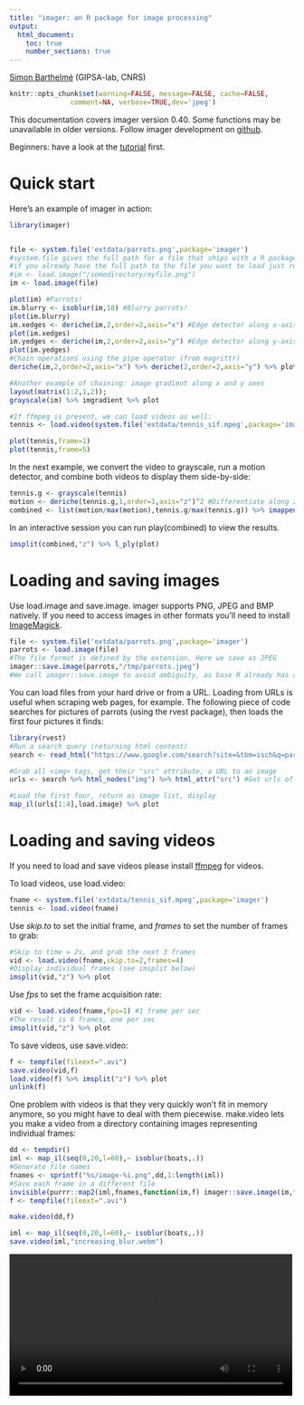 ```yaml
---
title: "imager: an R package for image processing"
output:
  html_document:
    toc: true
    number_sections: true
---    
```


[Simon Barthelmé](http://sites.google.com/site/simonbarthelme) (GIPSA-lab, CNRS)


```r
knitr::opts_chunk$set(warning=FALSE, message=FALSE, cache=FALSE, 
               comment=NA, verbose=TRUE,dev='jpeg')
```

This documentation covers imager version 0.40. Some functions may be unavailable in older versions. Follow imager development on [github](https://github.com/dahtah/imager).

Beginners: have a look at the [tutorial](gettingstarted.html) first. 

# Quick start

Here's an example of imager in action:

```r
library(imager)


file <- system.file('extdata/parrots.png',package='imager')
#system.file gives the full path for a file that ships with a R package
#if you already have the full path to the file you want to load just run:
#im <- load.image("/somedirectory/myfile.png")
im <- load.image(file)

plot(im) #Parrots!
im.blurry <- isoblur(im,10) #Blurry parrots!
plot(im.blurry)
im.xedges <- deriche(im,2,order=2,axis="x") #Edge detector along x-axis
plot(im.xedges)
im.yedges <- deriche(im,2,order=2,axis="y") #Edge detector along y-axis
plot(im.yedges)
#Chain operations using the pipe operator (from magrittr)
deriche(im,2,order=2,axis="x") %>% deriche(2,order=2,axis="y") %>% plot
```

```r
#Another example of chaining: image gradient along x and y axes
layout(matrix(1:2,1,2));
grayscale(im) %>% imgradient %>% plot

#If ffmpeg is present, we can load videos as well:
tennis <- load.video(system.file('extdata/tennis_sif.mpeg',package='imager'))

plot(tennis,frame=1)
plot(tennis,frame=5)
```

In the next example, we convert the video to grayscale, run a motion detector, and combine both videos to display them side-by-side:

```r
tennis.g <- grayscale(tennis)
motion <- deriche(tennis.g,1,order=1,axis="z")^2 #Differentiate along z axis and square
combined <- list(motion/max(motion),tennis.g/max(tennis.g)) %>% imappend("x") #Paste the two videos together
```

In an interactive session you can run play(combined) to view the results. 

```r
imsplit(combined,"z") %>% l_ply(plot)
```

# Loading and saving images

Use load.image and save.image. imager supports PNG, JPEG and BMP natively. If you need to access images in other formats you'll need to install [ImageMagick](http://www.imagemagick.org/script/binary-releases.php).

```r
file <- system.file('extdata/parrots.png',package='imager')
parrots <- load.image(file)
#The file format is defined by the extension. Here we save as JPEG
imager::save.image(parrots,"/tmp/parrots.jpeg")
#We call imager::save.image to avoid ambiguity, as base R already has a save.image function 
```

You can load files from your hard drive or from a URL. Loading from URLs is useful when scraping web pages, for example. The following piece of code searches for pictures of parrots (using the rvest package), then loads the first four pictures it finds:

```r
library(rvest)
#Run a search query (returning html content)
search <- read_html("https://www.google.com/search?site=&tbm=isch&q=parrot")

#Grab all <img> tags, get their "src" attribute, a URL to an image
urls <- search %>% html_nodes("img") %>% html_attr("src") #Get urls of parrot pictures

#Load the first four, return as image list, display
map_il(urls[1:4],load.image) %>% plot
```

# Loading and saving videos 

If you need to load and save videos please install [ffmpeg](http://ffmpeg.org/download.html) for videos. 

To load videos, use load.video:

```r
fname <- system.file('extdata/tennis_sif.mpeg',package='imager')
tennis <- load.video(fname)
```

Use *skip.to* to set the initial frame, and *frames* to set the number of frames to grab: 

```r
#Skip to time = 2s, and grab the next 3 frames
vid <- load.video(fname,skip.to=2,frames=4)
#Display individual frames (see imsplit below)
imsplit(vid,"z") %>% plot
```

Use *fps* to set the frame acquisition rate:

```r
vid <- load.video(fname,fps=1) #1 frame per sec
#The result is 6 frames, one per sec
imsplit(vid,"z") %>% plot
```

To save videos, use save.video:

```r

f <- tempfile(fileext=".avi")
save.video(vid,f)
load.video(f) %>% imsplit("z") %>% plot
unlink(f)

```

One problem with videos is that they very quickly won't fit in memory anymore, so you might have to deal with them piecewise. make.video lets you make a video from a directory containing images representing individual frames:

```r

dd <- tempdir()
iml <- map_il(seq(0,20,l=60),~ isoblur(boats,.))
#Generate file names
fnames <- sprintf("%s/image-%i.png",dd,1:length(iml))
#Save each frame in a different file
invisible(purrr::map2(iml,fnames,function(im,f) imager::save.image(im,f)))
f <- tempfile(fileext=".avi")

make.video(dd,f)

```


```r
iml <- map_il(seq(0,20,l=60),~ isoblur(boats,.))
save.video(iml,"increasing_blur.webm")
```

<video width="500"  controls loop>
<source src="imager_files/figure-html/increasing_blur.webm" />
<p>
video of increasing blur levels
</p>



See also the [animation](https://cran.r-project.org/web/packages/animation/index.html) package for more along these lines. 

# Displaying images and videos 

To get a standard R plot use the plot function:

```r
plot(parrots)
plot(tennis,frame=1) 
```

In addition imager provides display() (for images) and play() (for videos), which are much faster C++ functions for quickly viewing your results. 
If you'd like to use an external viewer, you can save the image to a temporary file:

```r
tmp <- tempfile(fileext=".png") #Open temp. file
imager::save.image(boats,tmp) #Save image to temp. file
#Call "eog [temp file]" to open in external viewer (Linux only)
system2("eog",tmp)
#On a mac: try system2("open",tmp)
unlink(tmp) #Delete temp. file
```


# How images are represented

Images are represented as 4D numeric arrays, which is consistent with CImg's storage standard (it is unfortunately inconsistent with other R libraries, like spatstat, but converting between representations is easy). 
The four dimensions are labelled x,y,z,c. The first two are the usual spatial dimensions, the third one will usually correspond to depth or time, and the fourth one is colour. Remember the order, it will be used consistently in imager.
If you only have grayscale images then the two extra dimensions are obviously pointless, but they won't bother you much. Your objects will still be officially 4 dimensional, with two trailing flat dimensions.
Pixels are stored in the following manner: we scan the image beginning at the upper-left corner, along the x axis. Once we hit the end of the scanline, we move to the next line. Once we hit the end of the screen, we move to the next frame (increasing z) and repeat the process. If we have several colour channels, then once we're done with the first colour channel we move to the next one.
All in all the different dimensions are represented in the x,y,z,c order. In R the object is represented as a 4D array. Here's an example with a grayscale image:
```r
parrots <- load.example('parrots')
gray.parrots <- grayscale(parrots)
dim(gray.parrots)
```

and a colour image:
```r
dim(parrots)
```

and finally a video, also in colour:

```r
dim(tennis)
```

# Coordinates

CImg uses standard image coordinates: the origin is at the top left corner, with the x axis pointing right and the y axis pointing *down*. imager uses the same coordinate system, except the origin is now (1,1) and not (0,0) (the reason being that R indices start at 1 and not at 0).
The number of pixels along the x axis is called the width, along the y axis it's height, along the z axis it's depth and finally the number of colour channels is called "spectrum".

```r
width(parrots)
height(parrots)
depth(parrots)
spectrum(parrots)
```


# The cimg class

Imager uses the "cimg" class for its images. "cimg" is just a regular 4d array with an S3 class tacked on so we can have custom plot, print, etc. 
To promote an array to a "cimg" object, use as.cimg:

```r
noise <- array(runif(5*5*5*3),c(5,5,5,3)) #5x5 pixels, 5 frames, 3 colours. All noise
noise <- as.cimg(noise)
```

You can treat the object as you would any other array:

```r
#Arithmetic
sin(noise) + 3*noise 

#Subsetting
noise[,,,1] #First colour channel
dim(noise[1:4,,,] )

```


which makes life easier if you want to use ggplot2 for plotting (see [tutorial](getting_started.html)).

You can also convert matrices to cimg objects:

```r
matrix(1,10,10) %>% as.cimg
```

and vectors:

```r
1:9 %>% as.cimg
```

which tries to guess what sort of image dimensions you want (see [tutorial](getting_started.html)).

The reverse is possible as well: if you have a data.frame with columns x,y,z,cc,value, you can turn it into a cimg object:

```r
df <- expand.grid(x=1:10,y=1:10,z=1,cc=1)
mutate(df,value=cos(sin(x+y)^2)) %>% as.cimg
```

By default as.cimg.data.frame will try to guess image size from the input. You can also be specific by setting the "dims" argument explicitly:

```r
mutate(df,value=cos(sin(x+y)^2)) %>% as.cimg(dims=c(10,10,1,1))
```

The reverse is possible as well: you can convert a cimg object to a data.frame

```r
head(as.data.frame(parrots))
```

or to an array, vector or matrix

```r
head(as.array(parrots))
head(as.vector(parrots))
grayscale(parrots) %>% as.matrix %>% dim
```

# Image lists 

Many functions in imager produce lists of image as output (see below). These are given the "imlist" class, e.g. imgradient returns: 

```r
imgradient(parrots,"xy") %>% class
```

The imlist class comes with a few convenience functions, for example:

```r
imgradient(parrots,"xy") %>% plot
```

and: 

```r
imgradient(parrots,"xy") %>% as.data.frame %>% head
```

where the "im" column indexes the image in the list. 

To make an image list directly, use "imlist" or as.imlist

```r
imlist(a=parrots,b=3*parrots)
list(a=parrots,b=3*parrots) %>% as.imlist
```

# Pixel sets (pixsets)

Another important datatype in imager is the pixel set (AKA pixset, introduced in imager v0.40). A pixset is a set of pixels, represented as a binary image, and that's what you get when you test properties on images, e.g.: 

```r
grayscale(parrots) > .8
```

Internally a pixset is just a array of logicals, so it's no different from what you'd get from running a test on a vector, e.g.: 

```r
1:4  >= 2
```

Compared to logical arrays, however, pixsets come with many convenience functions, for plotting, splitting, morphological operations, etc. 

As an example, the following bit of code generates random shapes by filtering & thresholding a random image, splitting it into connected components, and removing the smaller ones:

```r
set.seed(1)
imnoise(100,100) %>% isoblur(3) %>%
    threshold(0) %>% split_connected %>%
    purrr::keep(~ sum(.) > 200) %>% plot

```


Pixsets are covered elsewhere, in the vignette ``` vignette('pixsets') ```, and in the [morphology tutorial](morphology.Rmd). 


# Splitting and concatenating images

One often needs to perform separate computations on each channel of an image, or on each frame, each line, etc. This can be achieved using a loop or more conveniently using imsplit:

```r
imsplit(parrots,"c") #A list with three elements corresponding to the three channels
imsplit(parrots,"c") %>% laply(mean) #Mean pixel value in each channel
imsplit(parrots,"x") %>% laply(mean) %>% head #Mean pixel value in each line (across all channels)

##For a more modern version, using purrr
imsplit(parrots,"c") %>% purrr::map_dbl(mean) #Mean pixel value in each channel

```

imsplit contains an additional argument, called "nb". When "nb" is positive imsplit cuts the image into "nb" chunks, along the axis "axis":

```r
imsplit(parrots,"x",4) %>% plot
imsplit(parrots,"y",3) %>% plot
```

When "nb" is negative, "nb" pixels defines the chunk size:

```r
imsplit(parrots,"x",-250) %>% plot
```

That last panel looks crummy because it's a long-and-thin image stretched into a square. 

The inverse operation to imsplit is called imappend: it takes a list of images and concatenates them along the dimension of your choice.

```r
#Sample functions and turn them into separate R,G,B channels
R <- as.cimg(function(x,y) sin(cos(3*x*y)),100,100)
G <- as.cimg(function(x,y) sin(cos(3*x*y + pi/2)),100,100)
B <- as.cimg(function(x,y) exp(-.03*x),100,100)
trippy <- imappend(list(R,G,B),"c") #Bind the three channels into one image
plot(trippy)
```

# Split, apply, combine

Often what one wants to do is to split the image along a certain axis (e.g. colour), apply a transformation separately and recombine the result. iiply does that:
```r
iiply(parrots,"c",function(v) v/max(v))  %>% plot

#Same thing but longer:
#imsplit(parrots,"c") %>% llply(function(v) v/max(v) %>% imappend("c") %>% plot
```

The code above separates colour channels, applies a normalisation and recombines the result into an image.
Following the same convention used by plyr, imager also defines ilply (which splits, applies and returns a list), idply (which splits, applies and returns a data.frame) and liply (which applies, combines and returns an image). 

Another way to combine after a split is to take the mean result, or a product, etc (the same way layers are combined in an image editing program). You can do this using shortcuts defined by imager:

```r
imsplit(parrots,"c") %>% add %>% plot(main="Adding colour channels")

#Use different levels of blur on the same image
blur.layers <- map_il(seq(1,15,l=5),~ isoblur(parrots,.))

blur.layers %>% parmin %>% plot(main="Min across blur levels")
blur.layers %>% parmax %>% plot(main="Max across blur levels")
blur.layers %>% average %>% plot(main="Average across blur levels")
blur.layers %>% parmed %>% plot(main="Median across blur levels")


```

# Sub-images, pixel neighbourhoods, etc.

If you need to select a part of an image, you can use imsub, which is best explained by example:

```r
imsub(parrots,x < 30) #Only the first 30 rows
imsub(parrots,y < 30) #Only the first 30 rows
imsub(parrots,x < 30,y < 30) #First 30 columns and rows
imsub(parrots, sqrt(x) > 8) #Can use arbitrary expressions
imsub(parrots,x > height/2,y > width/2)  #height and width are defined based on the image
imsub(parrots,cc==1) #Colour axis is "cc" not "c" here because "c" is an important R function
```
Pixel neighbourhoods (for example, all nearest neighbours of pixel (x,y,z)) can be selected using stencils. See ?get.stencil and the [vignette](image_statistics.html) on natural image statistics for more.

If you need to access a specific colour channel, use any of the following:

```r
R(parrots) 
G(parrots)
B(parrots)
#R(parrots) is equivalent to channel(parrots,1)

#Set all channels to 0 except red
parrots.cp <- load.example("parrots")
G(parrots.cp) <- 0
B(parrots.cp) <- 0
plot(parrots.cp)
```

If you need to access a specific frame, use frame:

```r
frame(tennis,1)
#Blur frame 1
frame(tennis,1) <- isoblur(frame(tennis,1),10)
```


If you need pixel values along rows and columns use:

```r
imrow(R(parrots),10) %>% plot(main="Red channel along 10th row",type="l")
imcol(B(parrots),10) %>% plot(main="Blue channel along 10th line",type="l")
```

Individual pixels can be accessed using *at* and *color.at*:

```r
at(parrots,x=20,y=20,cc=1:3)
color.at(parrots,x=20,y=20)
```

Finally all of this is available under the familiar form of the array subset operator, which tries to save you some typing by filling in flat dimensions: 

```r
im <- imfill(4,4)
dim(im) #4 dimensional, but the last two dimensions are singletons
im[,1,,] <- 1:4 #Assignment the standard way
im[,1] <- 1:4 #Shortcut
```


# Denoising

Denoising can be performed using basic filters that average over space:

```r
birds <- load.image(system.file('extdata/Leonardo_Birds.jpg',package='imager'))
birds.noisy <- (birds + .5*rnorm(prod(dim(birds)))) 
layout(t(1:2))
plot(birds.noisy,main="Original")
isoblur(birds.noisy,5) %>% plot(main="Blurred")
```

Blurring removes some of the noise but also blurs away the contours. CImg provides an anisotropic blur that does not have that problem:

```r
layout(t(1:2))
plot(birds.noisy,main="Original")
blur_anisotropic(birds.noisy,ampl=1e3,sharp=.3) %>% plot(main="Blurred (anisotropic)")
```



# Colour spaces

To convert from RGB to HSL/HSV/HSI/YUV/YCbCR, run RGBto[...], as in the following example:

```r
parrots.hsl <- RGBtoHSL(parrots)
chan <- channels(parrots.hsl) #Extract the channels as a list of images
names(chan) <- c("H","S","L")
#Plot
layout(matrix(1:3,1,3))
l_ply(names(chan),function(nm) plot(chan[[nm]],main=nm))
```

The reverse operation is done by running [...]toRGB. Note that all display functions assume that your image is in RGB. 

```r
YUVtoRGB(trippy) %>% plot
```

If you have a colour image, you convert it to grayscale using the grayscale function. If you have a grayscale image, add colour channels using add.colour:

```r
grayscale(parrots) %>% spectrum
#Image has only one channel (luminance)

grayscale(parrots) %>% add.colour %>% spectrum
#Image is still in gray tones but has R,G,B channels 
```


# Resizing, rotation, etc.

Functions for resizing and rotation should be fairly intuitive:

```r
thmb <- resize(parrots,round(width(parrots)/10),round(height(parrots)/10))
plot(thmb,main="Thumbnail") #Pixellated parrots

#Same as above: negative arguments are interpreted as percentages
thmb <- resize(parrots,-10,-10)

imrotate(parrots,30) %>% plot(main="Rotating")
imshift(parrots,40,20) %>% plot(main="Shifting")
imshift(parrots,100,100,boundary=1) %>% plot(main="Shifting (Neumann boundaries)")
imshift(parrots,100,100,boundary=2) %>% plot(main="Shifting (circular)")
```

You can pad an image using "pad":

```r
pad(parrots,axes="y",140) %>% plot
pad(parrots,axes="y",140,pos=-1) %>% plot
```

autocrop will remove any extra padding:
```r
#The argument to autocrop is the colour of the background it needs to remove
pad(parrots,axes="y",140,pos=-1) %>% autocrop(c(0,0,0)) %>% plot

```


# Warping

Warping maps the pixels of the input image to a different location in the output. Scaling is a special case of warping, so is shifting. Warping relies on a map:
$M(x,y) = (x',y')$

that describes where to send pixel (x,y). Shifting the image corresponds to adding a constant to the coordinates:
$M(x,y) = (x+\delta_x,y+\delta_y)$

In imager:

```r
map.shift <- function(x,y) list(x=x+10,y=y+30)
imwarp(parrots,map=map.shift) %>% plot
```

The map function should take (x,y) as arguments and output a named list with values (x,y).

The warping algorithm has two modes, "forward" and "backward". In forward mode you go through all $(x,y)$ pixels in the source, and paint the corresponding location $M(x,y)$ in the target image. This may result in unpainted pixels, as in the following example:

```r
map.scale <- function(x,y) list(x=1.5*x,y=1.5*y)
imwarp(parrots,map=map.scale) %>% plot(main="Forward mode")
```

In backward mode you go through all pixels $(x',y')$ in the target image, and look up their ancestor $M^{-1}(x',y')$ in the source image. Backward mode has no missing pixel problems, but now you need to define the inverse map and set the "direction" argument to "backward".

```r
map.scale.bw <- function(x,y) list(x=x/1.5,y=y/1.5)
imwarp(parrots,map=map.scale.bw,direction="backward") %>% plot(main="Backward mode")
```

Of course shifting and scaling things is boring and the whole point of warping is to do things like that:

```r
map <- function(x,y) list(x=exp(y/600)*x,y=y*exp(-sin(x/40)))
imwarp(parrots,map=map,direction="forward") %>% plot()

```

See ?imwarp for more. Note that 3D warping is possible as well. 


# Lagged operators

To compute the difference between successive images in a video, you can use the shift operator:

```r
#Compute difference between two successive frames (at lag 1)
(imshift(tennis,delta_z=1)-tennis) %>% plot(frame=2,main="Difference betw. frames 2 and 1")

#Compute difference between frames (at lag 3)
(imshift(tennis,delta_z=3)-tennis) %>% plot(frame=4,main="Difference between frames 3 and 1")

#note that shift uses interpolation. that makes it relatively slow, but one advantage is that it allows non-integer lags:
#shift(tennis,delta_z=3.5)-tennis
#is valid

```

# Filtering

imager has the usual correlate and convolve operations:

```r
flt <- as.cimg(matrix(1,4,4)) #4x4 box filter
grayscale(parrots) %>% correlate(flt) %>% plot(main="Filtering with box filter")

#Here the filter is symmetrical so convolution and correlation should be the same. Check:
a <- grayscale(parrots) %>% correlate(flt)
b <- grayscale(parrots) %>% imager::convolve(flt)
all.equal(a,b)
```

CImg includes  fast implementations of Gaussian (and derivative-of-Gaussian) filters. They are available via the "deriche" and "vanvliet" functions.


```r
im <- grayscale(parrots)
layout(t(1:2))
deriche(im,sigma=4,order=2,axis="y") %>% plot(main="2nd deriv of Gaussian along y")
vanvliet(im,sigma=4,order=2,axis="y") %>% plot(main="2nd deriv of Gaussian along y")
```

The Vanvliet-Young filter is typically a better approximation. We can establish this by looking at the impulse response (which should be Gaussian). Here's the one-dimensional case:

```r
n <- 1e3
xv <- seq(0,1,l=n) #1D Grid
imp <- imdirac(c(n,1,1,1),n/2,1) #1D signal: Impulse at x = n/2
sig <- 80
#impulse response of the Deriche filter
imp.dr <- deriche(imp,sigma=sig) %>% as.vector
#impulse response of the Vanvliet-Young filter
imp.vv <- vanvliet(imp,sigma=sig) %>% as.vector 
imp.true <- dnorm(xv,sd=sig/n,m=.5) #True impulse response
plot(xv,imp.true/max(imp.true),type="l",lwd=2,xlab="x",ylab="Impulse response")
lines(xv,imp.vv/max(imp.vv),col="blue",lwd=2)
lines(xv,imp.dr/max(imp.dr),col="red",lwd=2)
```

The ideal filter is in black, the Vanvliet-Young filter in blue, the Deriche filter in red. Vanvliet-Young is clearly more accurate, but slightly slower:

```r
im <- imfill(3e3,3e3)
system.time(deriche(im,3))
system.time(vanvliet(im,3))
```

In both cases computation time is independent of filter bandwidth, which is a very nice feature (the filters are IIR). 


# FFTs and the periodic/smooth decomposition 

FFTs can be computed via the FFT function:

```r
im <- as.cimg(function(x,y) sin(x/5)+cos(x/4)*sin(y/2),128,128)
ff <- FFT(im)
plot(ff$real,main="Real part of the transform")
plot(ff$imag,main="Imaginary part of the transform")
sqrt(ff$real^2+ff$imag^2) %>% plot(main="Power spectrum")
```

If you want to use CImg's FFT on images of arbitrary size you should enable FFTW3 support. Install FFTW3 on your system, then run install_github("dahtah/imager",ref="fftw"). As a workaround you can also use R's native fft:

```r
rff <- as.matrix(im) %>% fft
Re(rff) %>% as.cimg %>% plot(main="Real part of the transform (R's native code)")
```

Important: both FFT and fft will attempt to perform a multi-dimensional FFT of the input, with dimensionality defined by the dimensionality of the array. If you want to compute a 2D FFT for every frame of a video, use a split (imsplit or ilply).

The FFT works best for periodic signals. One way of making signals periodic is via zero-padding (use the pad function), another is to use the periodic-smooth decomposition of Moisan (2011):

```r
layout(t(1:2))
periodic.part(parrots) %>% plot(main="Periodic part of parrots")
(parrots- periodic.part(parrots)) %>% plot(main="Smooth residual of parrots")
```

See ?periodic.smooth for details.

# Morphology

See the vignette on  [morphology](morphology.html). 
